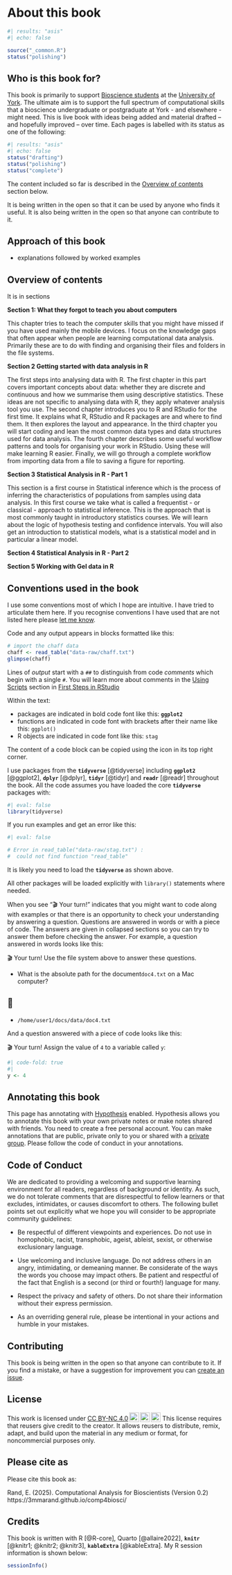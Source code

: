 # About this book {#sec-intro}

```r
#| results: "asis"
#| echo: false

source("_common.R")
status("polishing")
```

## Who is this book for?

This book is primarily to support [Bioscience
students](https://www.york.ac.uk/biology/) at the [University of
York](https://www.york.ac.uk/). The ultimate aim is to support the full
spectrum of computational skills that a bioscience undergraduate or
postgraduate at York - and elsewhere - might need. This is live book with 
ideas being added and material drafted -- and hopefully improved -- over time. 
Each pages is labelled with its status as one of the following:

```r
#| results: "asis"
#| echo: false
status("drafting")
status("polishing")
status("complete")
```



The content included so far is described in the [Overview of
contents](#overview-of-contents) section below.



It is being written in the open so that it can be used by anyone who
finds it useful. It is also being written in the open so that anyone can
contribute to it.

## Approach of this book

-   explanations followed by worked examples

## Overview of contents {#overview-of-contents}

It is in sections

**Section 1: What they forgot to teach you about computers**

This chapter tries to teach the computer skills that you might have
missed if you have used mainly the mobile devices. I focus on the
knowledge gaps that often appear when people are learning computational
data analysis. Primarily these are to do with finding and organising
their files and folders in the file systems.

**Section 2 Getting started with data analysis in R**

The first steps into analysing data with R. The first chapter in this
part covers important concepts about data: whether they are discrete and
continuous and how we summarise them using descriptive statistics. These
ideas are not specific to analysing data with R, they apply whatever
analysis tool you use. The second chapter introduces you to R and
RStudio for the first time. It explains what R, RStudio and R packages
are and where to find them. It then explores the layout and appearance.
In the third chapter you will start coding and lean the most common data
types and data structures used for data analysis. The fourth chapter
describes some useful workflow patterns and tools for organising your
work in RStudio. Using these will make learning R easier. Finally, we
will go through a complete workflow from importing data from a file to
saving a figure for reporting.

**Section 3 Statistical Analysis in R - Part 1**

This section is a first course in Statistical inference which is the
process of inferring the characteristics of populations from samples
using data analysis. In this first course we take what is called a
frequentist - or classical - approach to statistical inference. This is
the approach that is most commonly taught in introductory statistics
courses. We will learn about the logic of hypothesis testing and
confidence intervals. You will also get an introduction to statistical
models, what is a statistical model and in particular a linear model.

**Section 4 Statistical Analysis in R - Part 2**



**Section 5 Working with Gel data in R**

## Conventions used in the book

I use some conventions most of which I hope are intuitive. I have tried
to articulate them here. If you recognise conventions I have used that
are not listed here please [let me know](#contributing).

Code and any output appears in blocks formatted like this:

```r
# import the chaff data
chaff <- read_table("data-raw/chaff.txt")
glimpse(chaff)
```

Lines of *output* start with a `##` to distinguish from code *comments*
which begin with a single `#`. You will learn more about comments in the
[Using Scripts](#using-scripts) section in [First Steps in
RStudio](#first_steps_rstudio.html)

Within the text:

-   packages are indicated in bold code font like this: **`ggplot2`**
-   functions are indicated in code font with brackets after their name
    like this: `ggplot()`
-   R objects are indicated in code font like this: `stag`

The content of a code block can be copied using the icon in its top
right corner.

I use packages from the **`tidyverse`** [@tidyverse] including
**`ggplot2`** [@ggplot2], **`dplyr`** [@dplyr], **`tidyr`** [@tidyr] and
**`readr`** [@readr] throughout the book. All the code assumes you have
loaded the core **`tidyverse`** packages with:

```r
#| eval: false
library(tidyverse)
```

If you run examples and get an error like this:

```r
#| eval: false

# Error in read_table("data-raw/stag.txt") : 
#  could not find function "read_table"
```

It is likely you need to load the **`tidyverse`** as shown above.

All other packages will be loaded explicitly with `library()` statements
where needed.

When you see "🎬 Your turn!" indicates that you might want to code along
with examples or that there is an opportunity to check your
understanding by answering a question. Questions are answered in words
or with a piece of code. The answers are given in collapsed sections so
you can try to answer them before checking the answer. For example, a
question answered in words looks like this:

🎬 Your turn! Use the file system above to answer these questions.

-   What is the absolute path for the document`doc4.txt` on a Mac
    computer?

::: {.callout-tip collapse="true"}
## 📖

-   `/home/user1/docs/data/doc4.txt`
:::

And a question answered with a piece of code looks like this:

🎬 Your turn! Assign the value of `4` to a variable called `y`:

```r
#| code-fold: true
#| 
y <- 4
```

## Annotating this book

This page has annotating with [Hypothesis](https://web.hypothes.is/)
enabled. Hypothesis allows you to annotate this book with your own
private notes or make notes shared with friends. You need to create a
free personal account. You can make annotations that are public, private
only to you or shared with a [private
group](https://web.hypothes.is/help/annotating-with-groups/). Please
follow the code of conduct in your annotations.

## Code of Conduct

We are dedicated to providing a welcoming and supportive learning
environment for all readers, regardless of background or identity. As
such, we do not tolerate comments that are disrespectful to fellow
learners or that excludes, intimidates, or causes discomfort to others.
The following bullet points set out explicitly what we hope you will
consider to be appropriate community guidelines:

-   Be respectful of different viewpoints and experiences. Do not use in
    homophobic, racist, transphobic, ageist, ableist, sexist, or
    otherwise exclusionary language.

-   Use welcoming and inclusive language. Do not address others in an
    angry, intimidating, or demeaning manner. Be considerate of the ways
    the words you choose may impact others. Be patient and respectful of
    the fact that English is a second (or third or fourth!) language for
    many.

-   Respect the privacy and safety of others. Do not share their
    information without their express permission.

-   As an overriding general rule, please be intentional in your actions
    and humble in your mistakes.

## Contributing {#contributing}

This book is being written in the open so that anyone can contribute to
it. If you find a mistake, or have a suggestion for improvement you can
[create an issue](https://github.com/3mmaRand/comp4biosci/issues/new).

## License

<p xmlns:cc="http://creativecommons.org/ns#">

This work is licensed under
<a href="http://creativecommons.org/licenses/by-nc/4.0/?ref=chooser-v1" target="_blank" rel="license noopener noreferrer" style="display:inline-block;">CC
BY-NC
4.0<img src="https://mirrors.creativecommons.org/presskit/icons/cc.svg?ref=chooser-v1" style="height:22px!important;margin-left:3px;vertical-align:text-bottom;"/><img src="https://mirrors.creativecommons.org/presskit/icons/by.svg?ref=chooser-v1" style="height:22px!important;margin-left:3px;vertical-align:text-bottom;"/><img src="https://mirrors.creativecommons.org/presskit/icons/nc.svg?ref=chooser-v1" style="height:22px!important;margin-left:3px;vertical-align:text-bottom;"/></a>
This license requires that reusers give credit to the creator. It allows
reusers to distribute, remix, adapt, and build upon the material in any
medium or format, for noncommercial purposes only.

</p>

## Please cite as

Please cite this book as:

Rand, E. (2025). Computational Analysis for Bioscientists (Version 0.2)
https://3mmarand.github.io/comp4biosci/

## Credits

This book is written with R [@R-core], Quarto [@allaire2022],
**`knitr`** [@knitr1; @knitr2; @knitr3], **`kableExtra`** [@kableExtra].
My R session information is shown below:

```r
sessionInfo()
```
